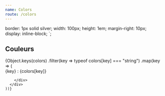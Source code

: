 ```yaml
---
name: Colors
route: /colors
---
```



  border: 1px solid silver;
  width: 100px;
  height: 1em;
  margin-right: 10px;
  display: inline-block;
`;

## Couleurs

<div>
  {Object.keys(colors)
    .filter(key => typeof colors[key] === "string")
    .map(key => (
      <div key={key} style={{ padding: 5 }}>
        <div>
          <Row
            style={{
              background: colors[key]
            }}
          />
          {key} : {colors[key]}

        </div>
      </div>
    ))}

</div>
